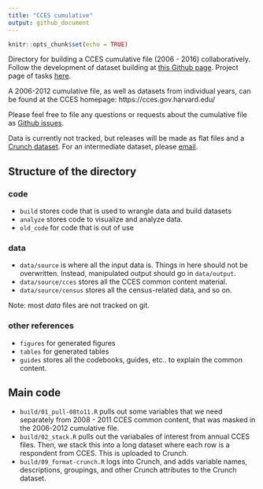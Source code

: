 ```yaml
---
title: "CCES cumulative"
output: github_document
---
```


```r
knitr::opts_chunk$set(echo = TRUE)
```

Directory for building a CCES cumulative file (2006 - 2016) collaboratively. Follow the development of dataset building at [this Github page](https://github.com/kuriwaki/cces_cumulative). Project page of tasks [here](https://github.com/kuriwaki/cces_cumulative/projects/1).

A 2006-2012 cumulative file, as well as datasets from individual years, can be found at the CCES homepage: https://cces.gov.harvard.edu/

Please feel free to file any questions or requests about the cumulative file as [Github issues](https://github.com/kuriwaki/cces_cumulative/issues). 

Data is currently not tracked, but releases will be made as flat files and a [Crunch dataset](crunch.io). For an intermediate dataset, please [email](mailto:kuriwaki@g.harvard.edu).




## Structure of the directory


### code
- `build` stores code that is used to wrangle data and build datasets
- `analyze` stores code to visualize and analyze data.
- `old_code` for code that is out of use

### data
- `data/source` is where all the input data is. Things in here should not be overwritten. Instead, manipulated output should go in `data/output`.
- `data/source/cces` stores all the CCES common content material.
- `data/source/census` stores all the census-related data, and so on.

Note: most _data_ files are not tracked on git.


### other references
- `figures` for generated figures
- `tables` for generated tables
- `guides` stores all the codebooks, guides, etc.. to explain the common content.



## Main code

- `build/01_pull-08to11.R` pulls out some variables that we need separately from 2008 - 2011 CCES common content, that was masked in the 2006-2012 cumulative file.
- `build/02_stack.R` pulls out the variabales of interest from annual CCES files. Then, we stack this into a long dataset where each row is a respondent from CCES. This is uploaded to Crunch.
- `build/09_format-crunch.R` logs into Crunch, and adds variable names, descriptions, groupings, and other Crunch attributes to the Crunch dataset.